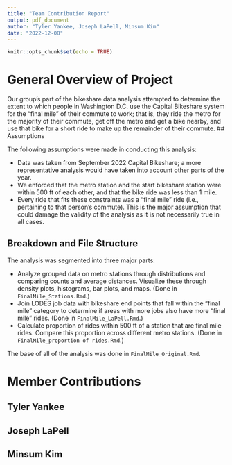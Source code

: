 ```yaml
---
title: "Team Contribution Report"
output: pdf_document
author: "Tyler Yankee, Joseph LaPell, Minsum Kim"
date: "2022-12-08"
---
```


```r
knitr::opts_chunk$set(echo = TRUE)
```

# General Overview of Project

Our group's part of the bikeshare data analysis attempted to determine the extent to which people in Washington D.C. use the Capital Bikeshare system for the "final mile" of their commute to work; that is, they ride the metro for the majority of their commute, get off the metro and get a bike nearby, and use that bike for a short ride to make up the remainder of their commute. 
## Assumptions

The following assumptions were made in conducting this analysis:

* Data was taken from September 2022 Capital Bikeshare; a more representative analysis would have taken into account other parts of the year. 
* We enforced that the metro station and the start bikeshare station were within 500 ft of each other, and that the bike ride was less than 1 mile. 
* Every ride that fits these constraints was a "final mile" ride (i.e., pertaining to that person's commute). This is the major assumption that could damage the validity of the analysis as it is not necessarily true in all cases.

## Breakdown and File Structure

The analysis was segmented into three major parts:

* Analyze grouped data on metro stations through distributions and comparing counts and average distances. Visualize these through density plots, histograms, bar plots, and maps. (Done in `FinalMile_Stations.Rmd`.)
* Join LODES job data with bikeshare end points that fall within the "final mile" category to determine if areas with more jobs also have more "final mile" rides. (Done in `FinalMile_LaPell.Rmd`.)
* Calculate proportion of rides within 500 ft of a station that are final mile rides. Compare this proportion across different metro stations. (Done in `FinalMile_proportion of rides.Rmd`.)

The base of all of the analysis was done in `FinalMile_Original.Rmd`.


# Member Contributions

## Tyler Yankee




## Joseph LaPell



## Minsum Kim



